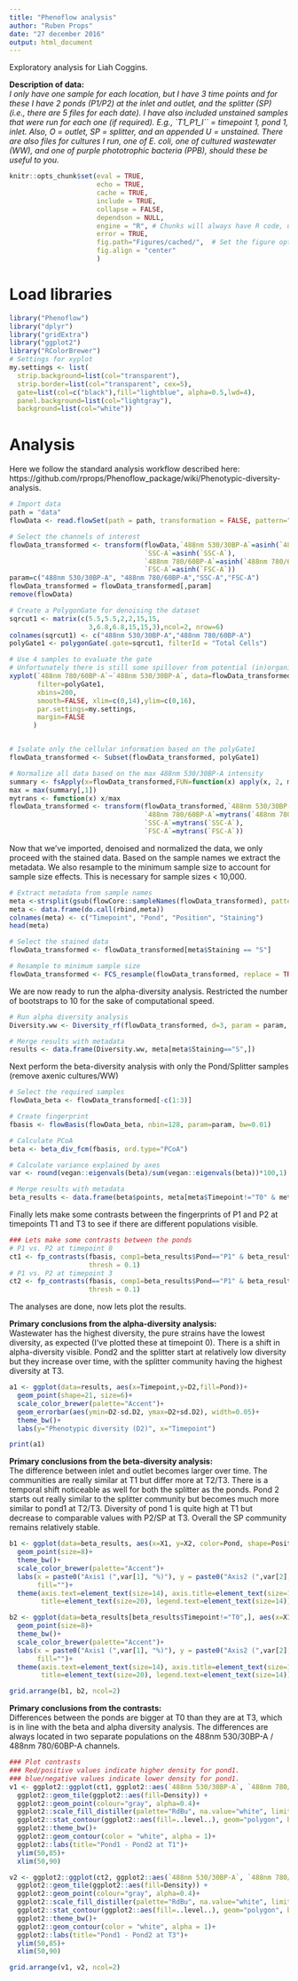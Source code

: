 ```yaml
---
title: "Phenoflow analysis"
author: "Ruben Props"
date: "27 december 2016"
output: html_document
---
```


Exploratory analysis for Liah Coggins.

**Description of data:**  
_I only have one sample for each location, but I have 3 time points and for these I have 2 ponds (P1/P2) at the inlet and outlet, and the splitter (SP) (i.e., there are 5 files for each date). I have also included unstained samples that were run for each one (if required). E.g., `T1_P1_I`` = timepoint 1, pond 1, inlet. Also, O = outlet, SP = splitter, and an appended U = unstained. There are also files for cultures I run, one of E. coli, one of cultured wastewater (WW), and one of purple phototrophic bacteria (PPB), should these be useful to you._

```r
knitr::opts_chunk$set(eval = TRUE, 
                      echo = TRUE, 
                      cache = TRUE,
                      include = TRUE,
                      collapse = FALSE,
                      dependson = NULL,
                      engine = "R", # Chunks will always have R code, unless noted
                      error = TRUE,
                      fig.path="Figures/cached/",  # Set the figure options
                      fig.align = "center"
                      )
```

# Load libraries
```r
library("Phenoflow")
library("dplyr")
library("gridExtra")
library("ggplot2")
library("RColorBrewer")
# Settings for xyplot
my.settings <- list(
  strip.background=list(col="transparent"),
  strip.border=list(col="transparent", cex=5),
  gate=list(col=c("black"),fill="lightblue", alpha=0.5,lwd=4),
  panel.background=list(col="lightgray"),
  background=list(col="white"))
```

# Analysis
Here we follow the standard analysis workflow described here: https://github.com/rprops/Phenoflow_package/wiki/Phenotypic-diversity-analysis.
```r

# Import data
path = "data"
flowData <- read.flowSet(path = path, transformation = FALSE, pattern=".fcs")

# Select the channels of interest 
flowData_transformed <- transform(flowData,`488nm 530/30BP-A`=asinh(`488nm 530/30BP-A`), 
                                  `SSC-A`=asinh(`SSC-A`), 
                                  `488nm 780/60BP-A`=asinh(`488nm 780/60BP-A`), 
                                  `FSC-A`=asinh(`FSC-A`))
param=c("488nm 530/30BP-A", "488nm 780/60BP-A","SSC-A","FSC-A")
flowData_transformed = flowData_transformed[,param]
remove(flowData)

# Create a PolygonGate for denoising the dataset
sqrcut1 <- matrix(c(5.5,5.5,2,2,15,15,
                    3,6.8,6.8,15,15,3),ncol=2, nrow=6)
colnames(sqrcut1) <- c("488nm 530/30BP-A","488nm 780/60BP-A")
polyGate1 <- polygonGate(.gate=sqrcut1, filterId = "Total Cells")

# Use 4 samples to evaluate the gate
# Unfortunately there is still some spillover from potential (in)organics in certain samples. But if we want to have a consistent gating strategy, this is unavoidable.
xyplot(`488nm 780/60BP-A`~`488nm 530/30BP-A`, data=flowData_transformed[5:8],
       filter=polyGate1,
       xbins=200,
       smooth=FALSE, xlim=c(0,14),ylim=c(0,16),
       par.settings=my.settings,
       margin=FALSE
      )


# Isolate only the cellular information based on the polyGate1
flowData_transformed <- Subset(flowData_transformed, polyGate1)

# Normalize all data based on the max 488nm 530/30BP-A intensity
summary <- fsApply(x=flowData_transformed,FUN=function(x) apply(x, 2, max),use.exprs=TRUE)
max = max(summary[,1])
mytrans <- function(x) x/max
flowData_transformed <- transform(flowData_transformed,`488nm 530/30BP-A`=mytrans(`488nm 530/30BP-A`),
                                  `488nm 780/60BP-A`=mytrans(`488nm 780/60BP-A`), 
                                  `SSC-A`=mytrans(`SSC-A`),
                                  `FSC-A`=mytrans(`FSC-A`))
```

Now that we've imported, denoised and normalized the data, we only proceed with the stained data.
Based on the sample names we extract the metadata. We also resample to the minimum sample size to account for sample size effects. This is necessary for sample sizes < 10,000.

```r
# Extract metadata from sample names
meta <-strsplit(gsub(flowCore::sampleNames(flowData_transformed), pattern=".fcs", replacement=""), "_")
meta <- data.frame(do.call(rbind,meta))
colnames(meta) <- c("Timepoint", "Pond", "Position", "Staining")
head(meta)

# Select the stained data
flowData_transformed <- flowData_transformed[meta$Staining == "S"]

# Resample to minimum sample size
flowData_transformed <- FCS_resample(flowData_transformed, replace = TRUE)
```

We are now ready to run the alpha-diversity analysis. Restricted the number of bootstraps to 10 for the sake of computational speed.

```r
# Run alpha diversity analysis
Diversity.ww <- Diversity_rf(flowData_transformed, d=3, param = param, R = 10)

# Merge results with metadata
results <- data.frame(Diversity.ww, meta[meta$Staining=="S",])
```

Next perform the beta-diversity analysis with only the Pond/Splitter samples (remove axenic cultures/WW)
```r
# Select the required samples
flowData_beta <- flowData_transformed[-c(1:3)]

# Create fingerprint
fbasis <- flowBasis(flowData_beta, nbin=128, param=param, bw=0.01)

# Calculate PCoA
beta <- beta_div_fcm(fbasis, ord.type="PCoA")

# Calculate variance explained by axes
var <- round(vegan::eigenvals(beta)/sum(vegan::eigenvals(beta))*100,1)

# Merge results with metadata
beta_results <- data.frame(beta$points, meta[meta$Timepoint!="T0" & meta$Staining =="S",])
```

Finally lets make some contrasts between the fingerprints of P1 and P2 at timepoints T1 and T3 to see if there are different populations visible.
```r
### Lets make some contrasts between the ponds
# P1 vs. P2 at timepoint 0
ct1 <- fp_contrasts(fbasis, comp1=beta_results$Pond=="P1" & beta_results$Timepoint=="T1", comp2=beta_results$Pond=="P2" & beta_results$Timepoint=="T1", param=param[1:2],
                    thresh = 0.1)
# P1 vs. P2 at timepoint 3
ct2 <- fp_contrasts(fbasis, comp1=beta_results$Pond=="P1" & beta_results$Timepoint=="T3", comp2=beta_results$Pond=="P2" & beta_results$Timepoint=="T3", param=param[1:2],
                    thresh = 0.1)

```

The analyses are done, now lets plot the results.

**Primary conclusions from the alpha-diversity analysis:**  
Wastewater has the highest diversity, the pure strains have the lowest diversity, as expected (I've plotted these at timepoint 0). There is a shift in alpha-diversity visible. Pond2 and the splitter start at relatively low diversity but they increase over time, with the splitter community having the highest diversity at T3.

```r
a1 <- ggplot(data=results, aes(x=Timepoint,y=D2,fill=Pond))+
  geom_point(shape=21, size=6)+
  scale_color_brewer(palette="Accent")+
  geom_errorbar(aes(ymin=D2-sd.D2, ymax=D2+sd.D2), width=0.05)+
  theme_bw()+
  labs(y="Phenotypic diversity (D2)", x="Timepoint")

print(a1)
```

**Primary conclusions from the beta-diversity analysis:**  
The difference between inlet and outlet becomes larger over time. The communities are really similar at T1 but differ more at T2/T3. There is a temporal shift noticeable as well for both the splitter as the ponds. Pond 2 starts out really similar to the splitter community but becomes much more similar to pond1 at T2/T3. Diversity of pond 1 is quite high at T1 but decrease to comparable values with P2/SP at T3. Overall the SP community remains relatively stable.

```r
b1 <- ggplot(data=beta_results, aes(x=X1, y=X2, color=Pond, shape=Position))+
  geom_point(size=8)+
  theme_bw()+
  scale_color_brewer(palette="Accent")+
  labs(x = paste0("Axis1 (",var[1], "%)"), y = paste0("Axis2 (",var[2], "%)"),
       fill="")+
  theme(axis.text=element_text(size=14), axis.title=element_text(size=16,face="bold"),
        title=element_text(size=20), legend.text=element_text(size=14))

b2 <- ggplot(data=beta_results[beta_results$Timepoint!="T0",], aes(x=X1, y=X2, color=Pond, shape=Timepoint))+
  geom_point(size=8)+
  theme_bw()+
  scale_color_brewer(palette="Accent")+
  labs(x = paste0("Axis1 (",var[1], "%)"), y = paste0("Axis2 (",var[2], "%)"),
       fill="")+
  theme(axis.text=element_text(size=14), axis.title=element_text(size=16,face="bold"),
        title=element_text(size=20), legend.text=element_text(size=14))

grid.arrange(b1, b2, ncol=2)
```

**Primary conclusions from the contrasts:**  
Differences between the ponds are bigger at T0 than they are at T3, which is in line with the beta and alpha diversity analysis. The differences are always located in two separate populations on the 488nm 530/30BP-A / 488nm 780/60BP-A channels.

```r
### Plot contrasts
### Red/positive values indicate higher density for pond1.
### blue/negative values indicate lower density for pond1.
v1 <- ggplot2::ggplot(ct1, ggplot2::aes(`488nm 530/30BP-A`, `488nm 780/60BP-A`, z = Density))+
  ggplot2::geom_tile(ggplot2::aes(fill=Density)) + 
  ggplot2::geom_point(colour="gray", alpha=0.4)+
  ggplot2::scale_fill_distiller(palette="RdBu", na.value="white", limits=c(-0.6,0.4)) + 
  ggplot2::stat_contour(ggplot2::aes(fill=..level..), geom="polygon", binwidth=0.1)+
  ggplot2::theme_bw()+
  ggplot2::geom_contour(color = "white", alpha = 1)+
  ggplot2::labs(title="Pond1 - Pond2 at T1")+
  ylim(50,85)+
  xlim(50,90)

v2 <- ggplot2::ggplot(ct2, ggplot2::aes(`488nm 530/30BP-A`, `488nm 780/60BP-A`, z = Density))+
  ggplot2::geom_tile(ggplot2::aes(fill=Density)) + 
  ggplot2::geom_point(colour="gray", alpha=0.4)+
  ggplot2::scale_fill_distiller(palette="RdBu", na.value="white", limits=c(-0.6,0.4)) + 
  ggplot2::stat_contour(ggplot2::aes(fill=..level..), geom="polygon", binwidth=0.1)+
  ggplot2::theme_bw()+
  ggplot2::geom_contour(color = "white", alpha = 1)+
  ggplot2::labs(title="Pond1 - Pond2 at T3")+
  ylim(50,85)+
  xlim(50,90)

grid.arrange(v1, v2, ncol=2)
```

